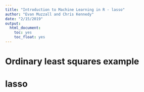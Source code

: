 ```yaml
---
title: "Introduction to Machine Learning in R - lasso"
author: "Evan Muzzall and Chris Kennedy"
date: "2/15/2019"
output:
  html_document:
    toc: yes
    toc_float: yes
---
```


# Ordinary least squares example

# lasso